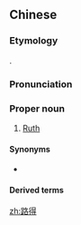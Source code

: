 ==Chinese==
{{zh-forms|gloss=-}}

===Etymology===
{{bor|zh|hbo|רוּת}}.

===Pronunciation===
{{zh-pron
|m=Lùdé
|c=lou6 dak1
|h=pfs=Lu-tet
|md=Lô-dáik
|mn=Lō͘-tek
|cat=pn
}}

===Proper noun===
{{zh-proper noun}}

# [[Ruth]]

====Synonyms====
* {{qualifier|Catholic}} {{zh-l|盧得}}

====Derived terms====
{{zh-der|路得記}}

{{zh-cat|Biblical characters}}

[[zh:路得]]
